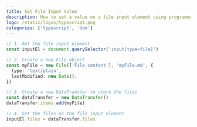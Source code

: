 ```yaml
---
title: Set File Input Value
description: How to set a value on a file input element using programmatically.
logo: /static/logos/typescript.png
categories: ['typescript', 'dom']
---
```


```ts
// 1. Get the file input element
const inputEl = document.querySelector('input[type=file]')

// 2. Create a new File object
const myFile = new File(['File content'], 'myFile.md', {
  type: 'text/plain',
  lastModified: new Date(),
})

// 3. Create a new DataTransfer to store the files
const dataTransfer = new DataTransfer()
dataTransfer.items.add(myFile)

// 4. Set the files on the file input element
inputEl.files = dataTransfer.files
```
